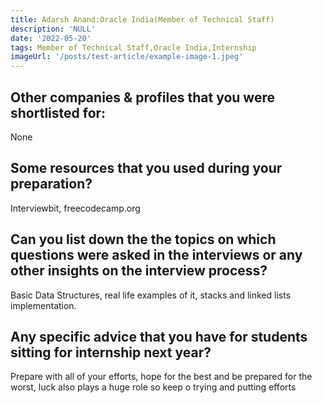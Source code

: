 ```yaml
---
title: Adarsh Anand:Oracle India(Member of Technical Staff)
description: 'NULL' 
date: '2022-05-20'
tags: Member of Technical Staff,Oracle India,Internship
imageUrl: '/posts/test-article/example-image-1.jpeg'
---
```


## Other companies & profiles that you were shortlisted for:
None

## Some resources that you used during your preparation?
Interviewbit, freecodecamp.org

## Can you list down the the topics on which questions were asked in the interviews or any other insights on the interview process?
Basic Data Structures, real life examples of it, stacks and linked lists implementation.
## Any specific advice that you have for students sitting for internship next year?
Prepare with all of your efforts, hope for the best and be prepared for the worst, luck also plays a huge role so keep o trying and putting efforts

